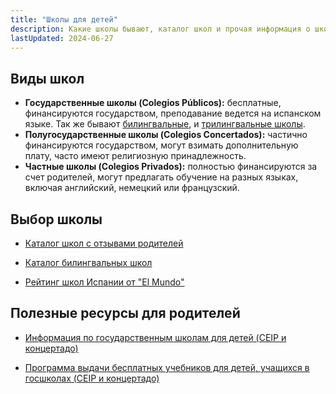 ```yaml
---
title: "Школы для детей"
description: Какие школы бывают, каталог школ и прочая информация о школах для детей в Мадриде
lastUpdated: 2024-06-27
---
```


## Виды школ

- **Государственные школы (Colegios Públicos):** бесплатные, финансируются государством, преподавание ведется на испанском языке. Так же бывают [билингвальные](https://www.comunidad.madrid/servicios/educacion/madrid-comunidad-bilingue), и [трилингвальные школы](https://www.comunidad.madrid/noticias/2020/02/05/contamos-48-centros-publicos-trilingues-doble-pasado-curso).
- **Полугосударственные школы (Colegios Concertados):** частично финансируются государством, могут взимать дополнительную плату, часто имеют религиозную принадлежность.
- **Частные школы (Colegios Privados):** полностью финансируются за счет родителей, могут предлагать обучение на разных языках, включая английский, немецкий или французский.

## Выбор школы

- [Каталог школ с отзывами родителей](https://www.micole.net/buscador?filtros=madrid-madrid)

- [Каталог билингвальных школ](http://www.tuscolegiosbilingues.es/colegios/idiomas/en-madrid/pag1)

- [Рейтинг школ Испании от "El Mundo"](https://colegiomascamarena.es/wp-content/uploads/2024/03/EspecialMundo2-100-COLEGIOS-2024.pdf)

## Полезные ресурсы для родителей

- [Информация по государственным школам для детей (CEIP и концертадо)](https://www.comunidad.madrid/servicios/educacion/solicita-tu-admision-educacion-infantil-obligatoria-bachillerato)

- [Программа выдачи бесплатных учебников для детей, учащихся в госшколах (CEIP и концертадо)](https://www.comunidad.madrid/servicios/educacion/programa-accede)
